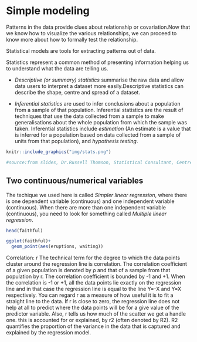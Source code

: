 # Simple modeling

Patterns in the data provide clues about relationship or covariation.Now that we know how to visualize the various relationships, we can proceed to know more about how to formally test the relationship.

Statistical models are tools for extracting patterns out of data.

Statistics represent a common method of presenting information helping us to understand what the data are telling us.

 - *Descriptive (or summary) statistics* summarise the raw data and allow data users to interpret a dataset more easily.Descriptive statistics can describe the shape, centre and spread of a dataset.

 - *Inferential statistics* are used to infer conclusions about a population from a sample of that population. Inferential statistics are the result of techniques that use the data collected from a sample to make generalisations about the whole population from which the sample was taken. Inferential statistics include *estimation* (An estimate is a value that is inferred for a population based on data collected from a sample of units from that population), and *hypothesis testing*.
 
 
```r

knitr::include_graphics("img/stats.png")

#source:from slides, Dr.Russell Thomson, Statistical Consultant, Centre for Research in Mathematics and Graduate Research School

```
## Two continuous/numerical variables

The techique we used here is called *Simpler linear regression*, where there is one dependent variable (continuous) and one independent variable (continuous). When there are more than one independent variable (continuous), you need to look for something called *Multiple linear regression*. 

```r

head(faithful)

ggplot(faithful)+
  geom_point(aes(eruptions, waiting))

```
Correlation: r
The technical term for the degree to which the data points cluster around the regression line is correlation. The correlation coefficient of a given population is denoted by ρ and that of a sample from that population by r. The correlation coefficient is bounded by -1 and +1. When the correlation is -1 or +1, all the data points lie exactly on the regression line and in that case the regression line is equal to the line Y=-X and Y=X respectively. You can regard r as a measure of how useful it is to fit a straight line to the data. If r is close to zero, the regression line does not help at all to predict where the data points will be for a give value of the predictor variable. Also, r tells us how much of the scatter we get a handle one. this is accounted for or explained, by r2 (often denoted by R2). R2 quantifies the proportion of the variance in the data that is captured and explained by the regression model.


